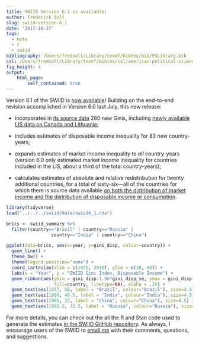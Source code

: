 ```yaml
---
title: SWIID Version 6.1 is available!
author: Frederick Solt
slug: swiid-version-6_1
date: '2017-10-27'
tags:
  - note
  - r
  - swiid
bibliography: /Users/fredsolt/Library/texmf/bibtex/bib/FSLibrary.bib
csl: /Users/fredsolt/Library/texmf/bibtex/csl/american-political-science-association2.csl
fig_height: 4 
output:
    html_page:
        self_contained: true
---
```


Version 6.1 of the SWIID is [now available](http://fsolt.org/swiid/swiid_downloads.html)!  Building on the end-to-end revision accomplished in Version 6.0 last July, this new release:

- incorporates in [its source data](https://github.com/fsolt/swiid/blob/master/data/swiid_source.csv) 280 new Ginis, including [newly available LIS data on Canada and Lithuania](http://www.lisdatacenter.org/news-and-events/fall-data-release/);

- includes estimates of disposable income inequality for 83 new country-years;

- expands estimates of market income inequality to _all_ country-years (version 6.0 only estimated market income inequality for countries included in the LIS, about a third of the total country-years);

- calculates estimates of absolute and relative redistribution for twenty additional countries, for a total of sixty-six---all of the countries for which there is source data available [on both the distribution of market income and the distribution of disposable income or consumption](http://fsolt.org/blog/2015/10/05/redistribution-observations.html).

```r
library(tidyverse)
load("../../../swiid/data/swiid6_1.rda")

brics <- swiid_summary %>% 
  filter(country=="Brazil" | country=="Russia" | 
                 country=="India" | country=="China")

ggplot(data=brics, aes(x=year, y=gini_disp, colour=country)) +
  geom_line() +
  theme_bw() +
  theme(legend.position="none") +    
  coord_cartesian(xlim = c(1975, 2016), ylim = c(20, 60)) +
  labs(x = "Year", y = "SWIID Gini Index, Disposable Income") +
  geom_ribbon(aes(ymin = gini_disp-1.96*gini_disp_se, ymax = gini_disp+1.96*gini_disp_se, 
                  fill=country, linetype=NA), alpha = .25) +
  geom_text(aes(1977, 56, label = "Brazil", colour="Brazil"), size=4.5) +
  geom_text(aes(1980, 46.5, label = "India", colour="India"), size=4.5) +
  geom_text(aes(1985, 37, label = "China", colour="China"), size=4.5) +
  geom_text(aes(1992.2, 32.5, label = "Russia", colour="Russia"), size=4.5)
```

For more details, you can check out the all the R and Stan code used to generate the estimates [in the SWIID GitHub repository](https://github.com/fsolt/swiid).  As always, I encourage users of the SWIID to [email me](mailto:frederick-solt@uiowa.edu) with their comments, questions, and suggestions.
